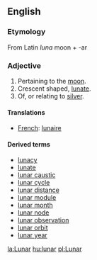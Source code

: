 ==English==
===Etymology===
From Latin ''luna'' moon + -ar

===Adjective===
# Pertaining to the [[moon]].
# Crescent shaped, [[lunate]].
# Of, or relating to [[silver]]. 

====Translations====
*[[French]]: [[lunaire]]

====Derived terms====
* [[lunacy]]
* [[lunate]]
* [[lunar caustic]]
* [[lunar cycle]]
* [[lunar distance]]
* [[lunar module]]
* [[lunar month]]
* [[lunar node]]
* [[lunar observation]]
* [[lunar orbit]]
* [[lunar year]]

[[la:Lunar]]
[[hu:lunar]]
[[pl:Lunar]]
